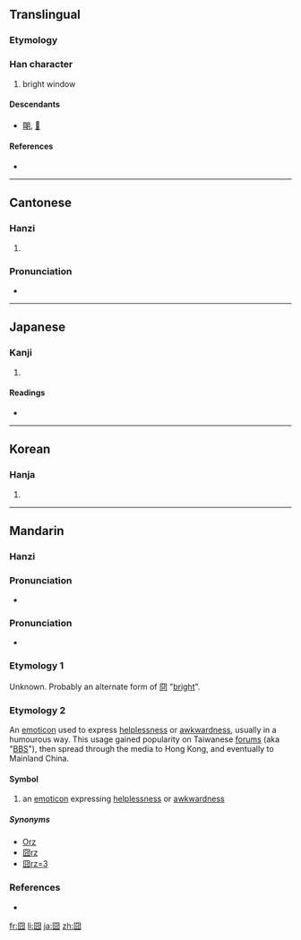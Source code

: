 {{also|冏}}
==Translingual==

===Etymology===
{{liushu|p}}

===Han character===
{{Han char|rn=31|rad=囗|as=04|sn=7|four=6022<sub>7</sub>|canj=田金月 (WCB)}}

# bright window

====Descendants====
* [[朙]], [[𥁰]]

====References====
* {{Han ref|kx=0217.100|dkj=04707|dj=0444.130|hdz=10715.120|uh=56E7|ud=22247|bh=CAA8|bd=51880}}

----

==Cantonese==

===Hanzi===
{{yue-hanzi|jyut=|y=gwing2}}

# {{defn|Cantonese|sort=囗04}}

===Pronunciation===
* {{audio|Pronun 囧 yue.ogg|Audio (Yue Chinese)}}

----

==Japanese==

===Kanji===
{{ja-kanji|grade=|rs=囗04}}

# {{defn|Japanese}}

====Readings====
* {{ja-readings|on=[[けい]] (kei), [[きょう]] (kyō)|kun=[[あきらか]] (akiraka)}}

----

==Korean==

===Hanja===
{{ko-hanja|hangeul=경|rv=gyeong|mr=kyŏng}}

# {{defn|Korean|sort=囗04}}

----

==Mandarin==
{{zh-hanzi|[[囧]]}}

===Hanzi===
{{cmn-hanzi|pin=[[jiǒng]] ([[jiong3]])|wg=chiung<sup>3</sup>}}

===Pronunciation===
* {{audio|Pronun 囧 mandarin.ogg|Audio (Mandarin Chinese)}}

===Pronunciation===
* {{audio|EnPronun 囧 mandarin.ogg|Audio (Mandarin Chinese)}}

===Etymology 1===
Unknown. Probably an alternate form of [[冏]] "[[bright]]".

===Etymology 2===
An [[emoticon]] used to express [[helplessness]] or [[awkwardness]], usually in a humourous way. This usage gained popularity on Taiwanese [[forums]] (aka "[[BBS]]"), then spread through the media to Hong Kong, and eventually to Mainland China.

====Symbol====
{{infl|cmn|symbol}}

# {{context|label=slang}} an [[emoticon]] expressing [[helplessness]] or [[awkwardness]]

=====Synonyms=====
* [[Orz]]
* [[囧rz]]
* [[囧rz=3]]

===References===
* {{cite web|url=http://www.kenengba.com/post/611.html|title=2008年度十大新词|work=kenengba.com|language=Mandarin|accessdate=2009-09-15}}

[[fr:囧]]
[[li:囧]]
[[ja:囧]]
[[zh:囧]]